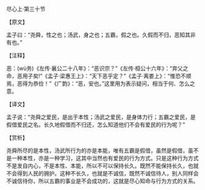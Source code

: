 

尽心上·第三十节

【原文】

孟子曰：“尧舜，性之也；汤武，身之也；五霸，假之也。久假而不归，恶知其非有也。”

【注释】

恶：(wù务)《左传·襄公二十八年》：“恶识宗？”《左传·桓公十六年》：“弃父之命，恶用子矣!”《孟子·梁惠王上》：“天下恶乎定？”《孟子·离娄上》：“惟恐不顺焉，恶得为恭俭！”《广韵》：“恶，安也。”这里用为表示疑问，相当于何、怎么之意。

【译文】

孟子说：“尧舜之爱民，是出于本性；汤武之爱民，是身体力行；五霸之爱民，是假借爱民之名。长久地假借而不归还，怎么知道他们不会有爱民的行为呢？”

【赏析】

尧舜所尽的是本性，汤武所行为的亦是本能，唯有五霸是假借，虽然是假借，虽不是一种本性，亦是一种学习，这其中当然也有爱民的行为方式。只是这种行为方式不是发自内心，不是本性、本能，所以不可以保持长久。既然不能保持长久，也就不会得到人民的拥护。这种不长久，也就是不诚信，既然不诚信待人，别人同样会不诚信待你，所以五霸的事业是不会成功的，这就是尽心知命与行为方式的关系。

